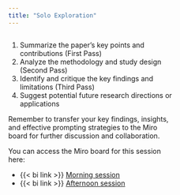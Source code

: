 ```yaml
---
title: "Solo Exploration"
---
```



::::{.columns}
:::{.column width="70%"}

1. Summarize the paper's key points and contributions (First Pass)
2. Analyze the methodology and study design (Second Pass)
3. Identify and critique the key findings and limitations (Third Pass)
4. Suggest potential future research directions or applications

:::{.checkpoint title="Transfer to Miro Board"}
Remember to transfer your key findings, insights, and effective prompting strategies to the Miro board for further discussion and collaboration.

You can access the Miro board for this session here:

- {{< bi link >}} [Morning session](../miro-board/morning/index.qmd)
- {{< bi link >}} [Afternoon session](../miro-board/afternoon/index.qmd)
:::

:::

:::{.column width="30%"}

<!-- <br><br><br> -->

:::{.timer #UNIQUE-ID-1 seconds=1200 starton=interaction}
:::
:::
::::